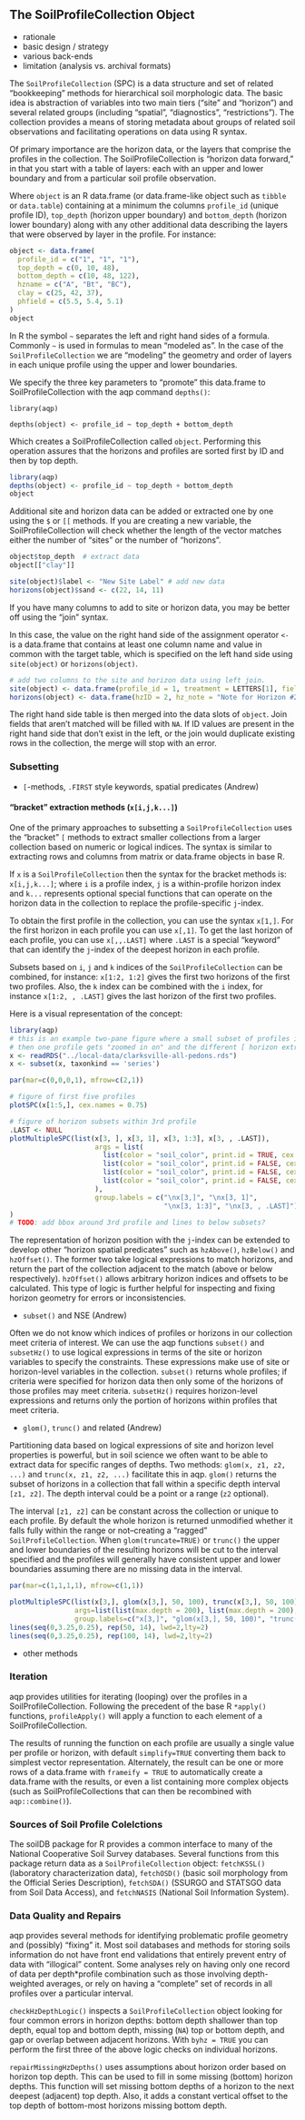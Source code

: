 
## The SoilProfileCollection Object

  * rationale
  * basic design / strategy
  * various back-ends
  * limitation (analysis vs. archival formats)

The `SoilProfileCollection` (SPC) is a data structure and set of related "bookkeeping" methods for hierarchical soil morphologic data. The basic idea is abstraction of variables into two main tiers ("site" and "horizon") and several related groups (including "spatial", "diagnostics", "restrictions"). The collection provides a means of storing metadata about groups of related soil observations and facilitating operations on data using R syntax.

Of primary importance are the horizon data, or the layers that comprise the profiles in the collection. The SoilProfileCollection is "horizon data forward," in that you start with a table of layers: each with an upper and lower boundary and from a particular soil profile observation.

Where `object` is an R data.frame (or data.frame-like object such as `tibble` or `data.table`) containing at a minimum the columns `profile_id` (unique profile ID), `top_depth` (horizon upper boundary) and `bottom_depth` (horizon lower boundary) along with any other additional data describing the layers that were observed by layer in the profile. For instance:

```r
object <- data.frame(
  profile_id = c("1", "1", "1"),
  top_depth = c(0, 10, 48),
  bottom_depth = c(10, 48, 122),
  hzname = c("A", "Bt", "BC"),
  clay = c(25, 42, 37),
  phfield = c(5.5, 5.4, 5.1)
)
object
```

In R the symbol `~` separates the left and right hand sides of a formula. Commonly `~` is used in formulas to mean "modeled as". In the case of the `SoilProfileCollection` we are "modeling" the geometry and order of layers in each unique profile using the upper and lower boundaries.

We specify the three key parameters to "promote" this data.frame to SoilProfileCollection with the aqp command `depths()`:

```
library(aqp)

depths(object) <- profile_id ~ top_depth + bottom_depth
```

Which creates a SoilProfileCollection called `object`. Performing this operation assures that the horizons and profiles are sorted first by ID and then by top depth. 

```r
library(aqp)
depths(object) <- profile_id ~ top_depth + bottom_depth
object
```

Additional site and horizon data can be added or extracted one by one using the `$` or `[[` methods. If you are creating a new variable, the SoilProfileCollection will check whether the length of the vector matches either the number of "sites" or the number of "horizons". 

```r
object$top_depth  # extract data
object[["clay"]]

site(object)$label <- "New Site Label" # add new data
horizons(object)$sand <- c(22, 14, 11)
```

If you have many columns to add to site or horizon data, you may be better off using the "join" syntax.

In this case, the value on the right hand side of the assignment operator `<-` is a data.frame that contains at least one column name and value in common with the target table, which is specified on the left hand side using `site(object)` or `horizons(object)`. 

```r
# add two columns to the site and horizon data using left join.
site(object) <- data.frame(profile_id = 1, treatment = LETTERS[1], field = 2)
horizons(object) <- data.frame(hzID = 2, hz_note = "Note for Horizon #2", note_author = "AGB")
```

The right hand side table is then merged into the data slots of `object`. Join fields that aren't matched will be filled with `NA`. If ID values are present in the right hand side that don't exist in the left, or the join would duplicate existing rows in the collection, the merge will stop with an error.

### Subsetting

  * `[`-methods, `.FIRST` style keywords, spatial predicates (Andrew)
  
#### "bracket" extraction methods (`x[i,j,k...]`)

<!-- The code block below could be translated to a paragraph. -->

<!-- ```{r, eval = FALSE} -->
<!-- # i-index is for profiles -->
<!-- x[1,]      # first profile  -->

<!-- # j-index is for horizons -->
<!-- x[,1]      # first horizon (of each profile)  -->

<!-- # k-index is for "special" functions of horizons (.FIRST/.LAST/.HZID),  -->
<!-- x[,,.LAST]   # last horizon (of each profile)  -->

<!-- # indices can be combined -->

<!-- # i and j -->
<!-- x[1:2, 1:2]      # first two horizons of first two profiles  -->

<!-- # i and k (k overrides j) -->
<!-- x[1:2, , .LAST]  # last horizon of first two profiles i -->
<!-- ``` -->

One of the primary approaches to subsetting a `SoilProfileCollection` uses the "bracket" `[` methods to extract smaller collections from a larger collection based on numeric or logical indices. The syntax is similar to extracting rows and columns from matrix or data.frame objects in base R. 

If `x` is a `SoilProfileCollection` then the syntax for the bracket methods is: `x[i,j,k...]`; where `i` is a profile index, `j` is a within-profile horizon index and `k...` represents optional special functions that can operate on the horizon data in the collection to replace the profile-specific `j`-index.

To obtain the first profile in the collection, you can use the syntax `x[1,]`. For the first horizon in each profile you can use `x[,1]`. To get the last horizon of each profile, you can use `x[,,.LAST]` where `.LAST` is a special "keyword" that can identify the `j`-index of the deepest horizon in each profile. 

Subsets based on `i`, `j` and `k` indices of the `SoilProfileCollection` can be combined, for instance: `x[1:2, 1:2]` gives the first two horizons of the first two profiles. Also, the `k` index can be combined with the `i` index, for instance `x[1:2, , .LAST]` gives the last horizon of the first two profiles.

Here is a visual representation of the concept:

```r
library(aqp)
# this is an example two-pane figure where a small subset of profiles is shown based on i index
# then one profile gets "zoomed in on" and the different [ horizon extraction methods are demonstrated
x <- readRDS("../local-data/clarksville-all-pedons.rds")
x <- subset(x, taxonkind == 'series')

par(mar=c(0,0,0,1), mfrow=c(2,1))

# figure of first five profiles
plotSPC(x[1:5,], cex.names = 0.75)

# figure of horizon subsets within 3rd profile
.LAST <- NULL
plotMultipleSPC(list(x[3, ], x[3, 1], x[3, 1:3], x[3, , .LAST]), 
                     args = list(
                       list(color = "soil_color", print.id = TRUE, cex.names = 0.75),
                       list(color = "soil_color", print.id = FALSE, cex.names = 0.75),
                       list(color = "soil_color", print.id = FALSE, cex.names = 0.75),
                       list(color = "soil_color", print.id = FALSE, cex.names = 0.75)
                     ),
                     group.labels = c("\nx[3,]", "\nx[3, 1]",
                                      "\nx[3, 1:3]", "\nx[3, , .LAST]")
)
# TODO: add bbox around 3rd profile and lines to below subsets?
```

The representation of horizon position with the `j`-index can be extended to develop other "horizon spatial predicates" such as `hzAbove()`, `hzBelow()` and `hzOffset()`. The former two take logical expressions to match horizons, and return the part of the collection adjacent to the match (above or below respectively). `hzOffset()` allows arbitrary horizon indices and offsets to be calculated. This type of logic is further helpful for inspecting and fixing horizon geometry for errors or inconsistencies.

  * `subset()` and NSE (Andrew)

Often we do not know which indices of profiles or horizons in our collection meet criteria of interest. We can use the aqp functions `subset()` and `subsetHz()` to use logical expressions in terms of the site or horizon variables to specify the constraints. These expressions make use of site or horizon-level variables in the collection. `subset()` returns whole profiles; if criteria were specified for horizon data then only some of the horizons of those profiles may meet criteria. `subsetHz()` requires horizon-level expressions and returns only the portion of horizons within profiles that meet criteria.

  * `glom()`, `trunc()` and related (Andrew) 

Partitioning data based on logical expressions of site and horizon level properties is powerful, but in soil science we often want to be able to extract data for specific ranges of depths. Two methods: `glom(x, z1, z2, ...)` and `trunc(x, z1, z2, ...)` facilitate this in aqp. `glom()` returns the subset of horizons in a collection that fall within a specific depth interval `[z1, z2]`. The depth interval could be a point or a range (`z2` optional). 

The interval `[z1, z2]` can be constant across the collection or unique to each profile. By default the whole horizon is returned unmodified whether it falls fully within the range or not--creating a "ragged" `SoilProfileCollection`. When `glom(truncate=TRUE)` or `trunc()` the upper and lower boundaries of the resulting horizons will be cut to the interval specified and the profiles will generally have consistent upper and lower boundaries assuming there are no missing data in the interval.

```r
par(mar=c(1,1,1,1), mfrow=c(1,1))

plotMultipleSPC(list(x[3,], glom(x[3,], 50, 100), trunc(x[3,], 50, 100)),
                args=list(list(max.depth = 200), list(max.depth = 200), list(max.depth = 200)),
                group.labels=c("x[3,]", "glom(x[3,], 50, 100)", "trunc(x[3,], 50, 100)"), label.offset = 10, cex.names = 0.75)
lines(seq(0,3.25,0.25), rep(50, 14), lwd=2,lty=2)
lines(seq(0,3.25,0.25), rep(100, 14), lwd=2,lty=2)
```

  * other methods

### Iteration

aqp provides utilities for iterating (looping) over the profiles in a SoilProfileCollection. Following the precedent of the base R `*apply()` functions, `profileApply()` will apply a function to each element of a SoilProfileCollection. 

The results of running the function on each profile are usually a single value per profile or horizon, with default `simplify=TRUE` converting them back to simplest vector representation. Alternately, the result can be one or more rows of a data.frame with `frameify = TRUE` to automatically create a data.frame with the results, or even a list containing more complex objects (such as SoilProfileCollections that can then be recombined with `aqp::combine()`).

### Sources of Soil Profile Colelctions

The soilDB package for R provides a common interface to many of the National Cooperative Soil Survey databases. Several functions from this package return data as a `SoilProfileCollection` object: `fetchKSSL()` (laboratory characterization data), `fetchOSD()` (basic soil morphology from the Official Series Description), `fetchSDA()` (SSURGO and STATSGO data from Soil Data Access), and `fetchNASIS` (National Soil Information System).

### Data Quality and Repairs

aqp provides several methods for identifying problematic profile geometry and (possibly) "fixing" it. Most soil databases and methods for storing soils information do not have front end validations that entirely prevent entry of data with "illogical" content. Some analyses rely on having only one record of data per depth*profile combination such as those involving depth-weighted averages, or rely on having a "complete" set of records in all profiles over a particular interval.

`checkHzDepthLogic()` inspects a `SoilProfileCollection` object looking for four common errors in horizon depths: bottom depth shallower than top depth, equal top and bottom depth, missing (`NA`) top or bottom depth, and gap or overlap between adjacent horizons. With `byhz = TRUE` you can perform the first three of the above logic checks on individual horizons. 

`repairMissingHzDepths()` uses assumptions about horizon order based on horizon top depth. This can be used to fill in some missing (bottom) horizon depths. This function will set missing bottom depths of a horizon to the next deepest (adjacent) top depth. Also, it adds a constant vertical offset to the top depth of bottom-most horizons missing bottom depth.

<!-- data cleaning, fixing, validity, etc. (Andrew) -->

 
